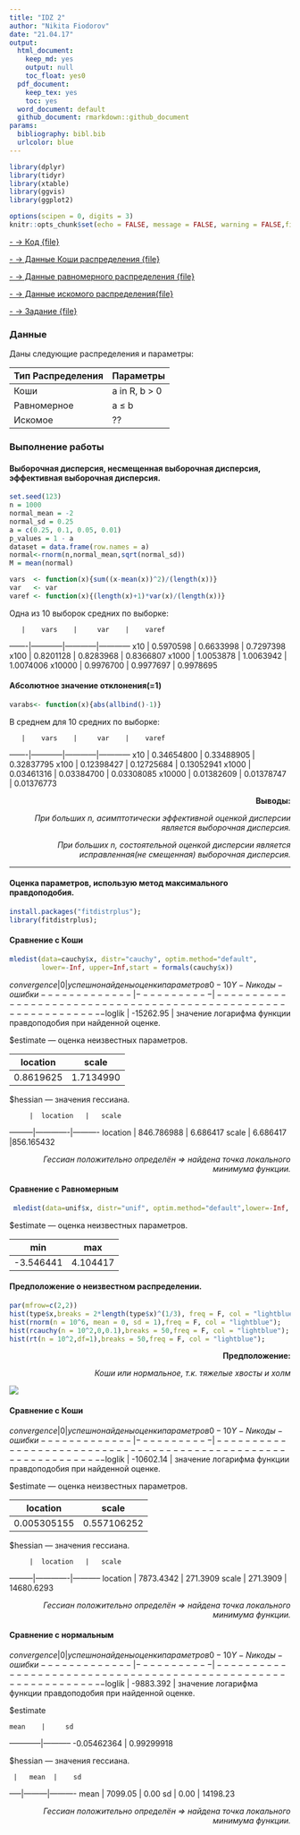 ```yaml
---
title: "IDZ 2"
author: "Nikita Fiodorov"
date: "21.04.17"
output:
  html_document:
    keep_md: yes
    output: null
    toc_float: yes0
  pdf_document:
    keep_tex: yes
    toc: yes
  word_document: default
  github_document: rmarkdown::github_document
params:
  bibliography: bibl.bib
  urlcolor: blue
---
```


```r
library(dplyr)
library(tidyr)
library(xtable)
library(ggvis)
library(ggplot2)

options(scipen = 0, digits = 3)
knitr::opts_chunk$set(echo = FALSE, message = FALSE, warning = FALSE,fig.path = "README_figs/README-")
```

<a name="Idz_1"></a>

[- -> Код {file}](https://github.com/NikitaIT/org.stepik.math.statistics/blob/master/IDZ_2/IDZ_2.R)

[- -> Данные Коши распределения {file}](https://github.com/NikitaIT/org.stepik.math.statistics/blob/master/IDZ_2/cauchy_1.csv)

[- -> Данные равномерного распределения {file}](https://github.com/NikitaIT/org.stepik.math.statistics/blob/master/IDZ_2/unif_2.csv)

[- -> Данные искомого распределения{file}](https://github.com/NikitaIT/org.stepik.math.statistics/blob/master/IDZ_2/type1_1.csv)

[- -> Задание {file}](https://github.com/NikitaIT/org.stepik.math.statistics/blob/master/IDZ_1/%D0%97%D0%B0%D0%B4%D0%B0%D0%BD%D0%B8%D0%B5%20%D0%BE%D1%82%209.2.2017.docx)

### Данные

Даны следующие распределения и параметры:

Тип Распределения			      | Параметры
----------------------------|--------------
Коши						            | a in R, b > 0 
Равномерное				        	| a ≤ b
Искомое					 	          | ??

### Выполнение работы

#### Выборочная дисперсия, несмещенная выборочная дисперсия, эффективная выборочная дисперсия.

```r
set.seed(123)
n = 1000
normal_mean = -2
normal_sd = 0.25
a = c(0.25, 0.1, 0.05, 0.01)
p_values = 1 - a
dataset = data.frame(row.names = a)
normal<-rnorm(n,normal_mean,sqrt(normal_sd))
M = mean(normal)
```

```R
vars  <- function(x){sum((x-mean(x))^2)/(length(x))}
var   <- var
varef <- function(x){(length(x)+1)*var(x)/(length(x))}
```
Одна из 10 выборок средних по выборке:

       |    vars    |     var    |    varef
-------|------------|------------|------------
x10    | 0.5970598  | 0.6633998  | 0.7297398
x100   | 0.8201128  | 0.8283968  | 0.8366807
x1000  | 1.0053878  | 1.0063942  | 1.0074006
x10000 | 0.9976700  | 0.9977697  | 0.9978695

#### Абсолютное значение отклонения(=1)

```R
varabs<- function(x){abs(allbind()-1)}
```
В среднем для 10 средних по выборке:

       |    vars    |     var    |    varef
-------|------------|------------|------------
x10    | 0.34654800 | 0.33488905 | 0.32837795
x100   | 0.12398427 | 0.12725684 | 0.13052941
x1000  | 0.03461316 | 0.03384700 | 0.03308085
x10000 | 0.01382609 | 0.01378747 | 0.01376773

<p align="right"><b>Выводы:</b></p>
<p align="right"><i>При больших n, асимптотически эффективной оценкой дисперсии 
является выборочная дисперсия. </i></p></p>
<p align="right"><i>При больших n, состоятельной оценкой дисперсии 
является исправленная(не смещенная) выборочная дисперсия.</i></p></p>

----

#### Оценка параметров, использую метод максимального правдоподобия.

```R
install.packages("fitdistrplus");
library(fitdistrplus);
```

#### Сравнение с Коши

```R
mledist(data=cauchy$x, distr="cauchy", optim.method="default",
        lower=-Inf, upper=Inf,start = formals(cauchy$x))
```

$convergence | 0 		     | успешно найдены оценки параметров 0-10 Y-N и коды-ошибки
-------------|-----------|---------------------------------------------------------------
$loglik 	   | -15262.95 | значение логарифма функции правдоподобия при найденной оценке.

$estimate — оценка неизвестных параметров.

 location |  scale 
----------|----------
0.8619625 | 1.7134990 

$hessian  — значения гессиана.

         |  location   |   scale
---------|-------------|----------
location | 846.786988  | 6.686417
scale    |  6.686417   |856.165432

<p align="right"><i>Гессиан положительно определён => найдена точка локального минимума функции.</i></p></p>

#### Сравнение с Равномерным

```R
 mledist(data=unif$x, distr="unif", optim.method="default",lower=-Inf, upper=Inf,start = formals(unif$x))
```

$estimate — оценка неизвестных параметров.

   min    |   max 
----------|----------
-3.546441 | 4.104417 

#### Предположение о неизвестном распределении.

```R
par(mfrow=c(2,2))
hist(type$x,breaks = 2*length(type$x)^(1/3), freq = F, col = "lightblue");
hist(rnorm(n = 10^6, mean = 0, sd = 1),freq = F, col = "lightblue");
hist(rcauchy(n = 10^2,0,0.1),breaks = 50,freq = F, col = "lightblue");
hist(rt(n = 10^2,df=1),breaks = 50,freq = F, col = "lightblue");
```

<p align="right"><b>Предположение:</b></p>
<p align="right"><i>Коши или нормальное, т.к. тяжелые хвосты и холм</i></p></p>
<img src="https://github.com/NikitaIT/org.stepik.math.statistics/blob/master/IDZ_2/4hist.png"></img>

#### Сравнение с Коши

$convergence | 0 		     | успешно найдены оценки параметров 0-10 Y-N и коды-ошибки
-------------|-----------|---------------------------------------------------------------
$loglik 	   | -10602.14 | значение логарифма функции правдоподобия при найденной оценке.

$estimate — оценка неизвестных параметров.
  
  location  |   scale 
------------|------------
0.005305155 | 0.557106252 

$hessian  — значения гессиана.

         |  location   |   scale
---------|-------------|-----------
location |  7873.4342  | 271.3909
scale    |  271.3909   | 14680.6293

<p align="right"><i>Гессиан положительно определён => найдена точка локального минимума функции.</i></p></p>


#### Сравнение с нормальным

$convergence | 0 		     | успешно найдены оценки параметров 0-10 Y-N и коды-ошибки
-------------|-----------|---------------------------------------------------------------
$loglik 	   | -9883.392 | значение логарифма функции правдоподобия при найденной оценке.

$estimate

    mean    |     sd 
------------|-----------
-0.05462364 | 0.99299918 


$hessian — значения гессиана.

     |   mean  |    sd
-----|---------|----------
mean | 7099.05 |    0.00
sd   |   0.00  | 14198.23

<p align="right"><i>Гессиан положительно определён => найдена точка локального минимума функции.</i></p></p>